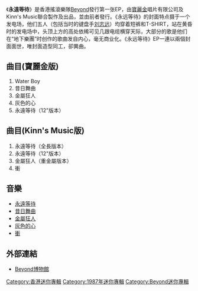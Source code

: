 {{Album infobox | <!-- See Wikipedia:WikiProject_Albums -->
|  Name        = 永遠等待
|  Type        = EP
|  Artist      = [[Beyond|Beyond]]
|  Cover       = 
|  Background  = 
|  Released    = 1987年1月
|  Recorded    = 1986年10月-11月
|  Genre       = [[搖滾|搖滾]]<br/>[[粵語流行音樂|粵語流行音樂]]
|  Label       = [[寶麗金|寶麗金]]<br/>[[Kinn's_Music|Kinn's Music]]
|  This album  = '''永遠等待'''<br/>（1987年1月）
|  Next album  = [[新天地_(Beyond_EP)|新天地]]<br/>（1987年8月）
}}

《'''永遠等待'''》是香港搖滾樂隊[[Beyond|Beyond]]發行第一张EP，由[[寶麗金|寶麗金]]唱片有限公司及Kinn's Music聯合製作及出品，並由前者發行。《永远等待》的封面特点摄于一个发电场，他们五人（包括当时的键盘手[[刘志远_(香港音乐人)|刘志远]]）均穿着短裤和T-SHIRT，站在黄昏时的发电场中，头顶上方的高处依稀可见几跟电缆横穿天际，大部分的歌是他们在“地下樂團”时创作的歌曲发自内心，毫无商业化。《永远等待》EP一連以兩個封面面世，唯封面造型同工，卻異曲。

== 曲目(寶麗金版) ==
#Water Boy
#昔日舞曲     
#金屬狂人     
#灰色的心    
#永遠等待（12"版本）

==曲目(Kinn's Music版)  ==
#永遠等待（全長版本）
#永遠等待（12"版本）
#金屬狂人（重金屬版本）
#衝

== 音樂 ==
*[http://www.youtube.com/watch?v=x8RmN_vH0pA&feature 永遠等待] {{Wayback|url=http://www.youtube.com/watch?v=x8RmN_vH0pA&feature |date=20160412034421 }} 
*[http://www.youtube.com/watch?v=YUDFsOs-Usc&feature 昔日舞曲] {{Wayback|url=http://www.youtube.com/watch?v=YUDFsOs-Usc&feature |date=20160412034521 }}     
*[http://www.youtube.com/watch?v=nJOulZ3wu3M 金屬狂人] {{Wayback|url=http://www.youtube.com/watch?v=nJOulZ3wu3M |date=20200420032233 }}     
*[http://www.youtube.com/watch?v=A9hqzzI3vec 灰色的心] {{Wayback|url=http://www.youtube.com/watch?v=A9hqzzI3vec |date=20200420032238 }}
*[http://www.youtube.com/watch?v=HeeoD60nGvo&feature 衝] {{Wayback|url=http://www.youtube.com/watch?v=HeeoD60nGvo&feature |date=20160412034822 }}   

== 外部連結 ==
*[http://blog.sina.com.cn/s/blog_59b60a950100aycm.html Beyond博物館] {{Wayback|url=http://blog.sina.com.cn/s/blog_59b60a950100aycm.html |date=20200420032258 }}

{{music-stub}}
{{Beyond}}
[[Category:香港迷你專輯|Category:香港迷你專輯]]
[[Category:1987年迷你專輯|Category:1987年迷你專輯]]
[[Category:Beyond迷你專輯|Category:Beyond迷你專輯]]